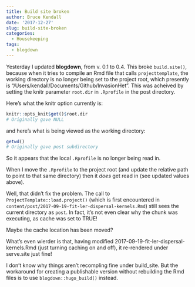 ```yaml
---
title: Build site broken
author: Bruce Kendall
date: '2017-12-27'
slug: build-site-broken
categories:
  - Housekeeping
tags:
  - blogdown
---
```


Yesterday I updated **blogdown**, from v. 0.1 to 0.4. This broke `build.site()`, because when it tries to compile an Rmd file that calls `projecttemplate`, the working directory is no longer being set to the project root, which presently is "/Users/kendall/Documents/Github/InvasionHet". This was acheived by setting the knitr parameter `root.dir` in `.Rprofile` in the post directory. 

Here's what the knitr option currently is:
```r
knitr::opts_knit$get()$root.dir
# Originally gave NULL
```
and here's what is being viewed as the working directory:
```r
getwd()
# Originally gave post subdirectory
```
So it appears that the local `.Rprofile` is no longer being read in.

When I move the `.Rprofile` to the project root (and update the relative path to point to that same directory) then it *does* get read in (see updated values above).

Well, that didn't fix the problem. The call to `ProjectTemplate::load.project()` (which is first encountered in `content/post/2017-09-19-fit-ler-dispersal-kernels.Rmd`) still sees the current directory as `post`. In fact, it's not even clear why the chunk was executing, as cache was set to TRUE!

Maybe the cache location has been moved?

What's even wierder is that, having modified 2017-09-19-fit-ler-dispersal-kernels.Rmd (just turning caching on and off), it re-rendered under serve.site just fine!

I don't know why things aren't recompling fine under build_site. But the workaround for creating a publishable version without rebuilding the Rmd files is to use `blogdown::hugo_build()` instead.
